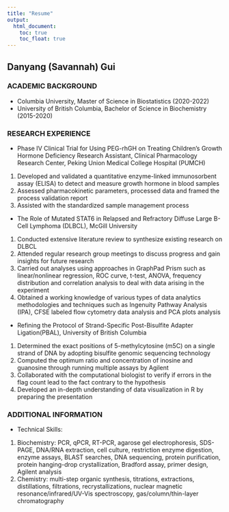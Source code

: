 ```yaml
---
title: "Resume"
output: 
  html_document:
    toc: true
    toc_float: true
---
```


## Danyang (Savannah) Gui

### ACADEMIC BACKGROUND 
- Columbia University, Master of Science in Biostatistics	(2020-2022)
- University of British Columbia, Bachelor of Science in Biochemistry (2015-2020) 

### RESEARCH EXPERIENCE 
- Phase IV Clinical Trial for Using PEG-rhGH on Treating Children’s Growth Hormone Deficiency 
Research Assistant, Clinical Pharmacology Research Center, Peking Union Medical College Hospital (PUMCH)
1. Developed and validated a quantitative enzyme-linked immunosorbent assay (ELISA) to detect and measure
growth hormone in blood samples
2. Assessed pharmacokinetic parameters, processed data and framed the process validation report 
3. Assisted with the standardized sample management process 
- The Role of Mutated STAT6 in Relapsed and Refractory Diffuse Large B-Cell Lymphoma (DLBCL), McGill University
1. Conducted extensive literature review to synthesize existing research on DLBCL 
2. Attended regular research group meetings to discuss progress and gain insights for future research
3. Carried out analyses using approaches in GraphPad Prism such as linear/nonlinear regression, ROC curve, t-test, ANOVA, frequency distribution and correlation analysis to deal with data arising in the experiment
4. Obtained a working knowledge of various types of data analytics methodologies and techniques such as Ingenuity Pathway Analysis (IPA), CFSE labeled flow cytometry data analysis and PCA plots analysis 
- Refining the Protocol of Strand-Specific Post-Bisulfite Adapter Ligation(PBAL), University of British Columbia
1. Determined the exact positions of 5-methylcytosine (m5C) on a single strand of DNA by adopting bisulfite genomic sequencing technology 
2. Computed the optimum ratio and concentration of inosine and guanosine through running multiple assays by Agilent 
3. Collaborated with the computational biologist to verify if errors in the flag count lead to the fact contrary to the hypothesis
4. Developed an in-depth understanding of data visualization in R by preparing the presentation 


### ADDITIONAL INFORMATION
-	Technical Skills:
1. Biochemistry: PCR, qPCR, RT-PCR, agarose gel electrophoresis, SDS-PAGE, DNA/RNA extraction, cell culture, restriction enzyme digestion, enzyme assays, BLAST searches, DNA sequencing, protein purification, protein hanging-drop crystallization, Bradford assay, primer design, Agilent analysis 
2. Chemistry: multi-step organic synthesis, titrations, extractions, distillations, filtrations, recrystallizations, nuclear magnetic resonance/infrared/UV-Vis spectroscopy, gas/column/thin-layer chromatography

